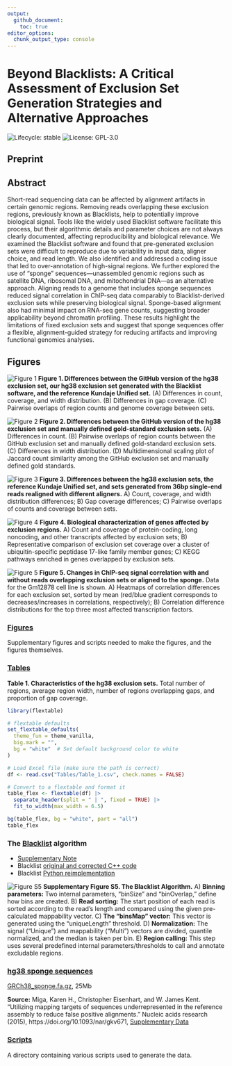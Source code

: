```yaml
---
output: 
  github_document:
    toc: true
editor_options: 
  chunk_output_type: console
---
```


<!-- README.md is generated from README.Rmd. Please edit this file --> 
<!-- rmarkdown::render("README.Rmd", output_format = "github_document") -->
<!-- Manually move the first header above the TOC -->

# Beyond Blacklists: A Critical Assessment of Exclusion Set Generation Strategies and Alternative Approaches
![Lifecycle: stable](https://img.shields.io/badge/lifecycle-stable-brightgreen.svg)
![License: GPL-3.0](https://img.shields.io/badge/license-GPL%203-blue.svg)


## Preprint

## Abstract

Short-read sequencing data can be affected by alignment artifacts in certain genomic regions. Removing reads overlapping these exclusion regions, previously known as Blacklists, help to potentially improve biological signal. Tools like the widely used Blacklist software facilitate this process, but their algorithmic details and parameter choices are not always clearly documented, affecting reproducibility and biological relevance. We examined the Blacklist software and found that pre-generated exclusion sets were difficult to reproduce due to variability in input data, aligner choice, and read length. We also identified and addressed a coding issue that led to over-annotation of high-signal regions. We further explored the use of "sponge" sequences—unassembled genomic regions such as satellite DNA, ribosomal DNA, and mitochondrial DNA—as an alternative approach. Aligning reads to a genome that includes sponge sequences reduced signal correlation in ChIP-seq data comparably to Blacklist-derived exclusion sets while preserving biological signal. Sponge-based alignment also had minimal impact on RNA-seq gene counts, suggesting broader applicability beyond chromatin profiling. These results highlight the limitations of fixed exclusion sets and suggest that sponge sequences offer a flexible, alignment-guided strategy for reducing artifacts and improving functional genomics analyses.

## Figures

![Figure 1](Figures/figures/Figure_1.svg)
**Figure 1. Differences between the GitHub version of the hg38 exclusion set, our hg38 exclusion set generated with the Blacklist software, and the reference Kundaje Unified set.** (A) Differences in count, coverage, and width distribution. (B) Differences in gap coverage. (C) Pairwise overlaps of region counts and genome coverage between sets.

![Figure 2](Figures/figures/Figure_2.svg)
**Figure 2. Differences between the GitHub version of the hg38 exclusion set and manually defined gold-standard exclusion sets.** (A) Differences in count. (B) Pairwise overlaps of region counts between the GitHub exclusion set and manually defined gold-standard exclusion sets. (C) Differences in width distribution. (D) Multidimensional scaling plot of Jaccard count similarity among the GitHub exclusion set and manually defined gold standards.

![Figure 3](Figures/figures/Figure_3.svg)
**Figure 3. Differences between the hg38 exclusion sets, the reference Kundaje Unified set, and sets generated from 36bp single-end reads realigned with different aligners.** A) Count, coverage, and width distribution differences; B) Gap coverage differences; C) Pairwise overlaps of counts and coverage between sets.

![Figure 4](Figures/figures/Figure_4.svg)
**Figure 4. Biological characterization of genes affected by exclusion regions.** A) Count and coverage of protein-coding, long noncoding, and other transcripts affected by exclusion sets; B) Representative comparison of exclusion set coverage over a cluster of ubiquitin-specific peptidase 17-like family member genes; C) KEGG pathways enriched in genes overlapped by exclusion sets.

![Figure 5](Figures/figures/Figure_5.svg)
**Figure 5. Changes in ChIP-seq signal correlation with and without reads overlapping exclusion sets or aligned to the sponge.** Data for the Gm12878 cell line is shown. A) Heatmaps of correlation differences for each exclusion set, sorted by mean (red/blue gradient corresponds to decreases/increases in correlations, respectively); B) Correlation difference distributions for the top three most affected transcription factors.

### [Figures](Figures)
Supplementary figures and scripts needed to make the figures, and the figures themselves.

### [Tables](Tables)
**Table 1. Characteristics of the hg38 exclusion sets.** Total number of regions, average region width, number of regions overlapping gaps, and proportion of gap coverage.
```r
library(flextable)

# flextable defaults
set_flextable_defaults(
  theme_fun = theme_vanilla,
  big.mark = "",
  bg = "white"  # Set default background color to white
)

# Load Excel file (make sure the path is correct)
df <- read.csv("Tables/Table_1.csv", check.names = FALSE)

# Convert to a flextable and format it
table_flex <- flextable(df) |>
  separate_header(split = " | ", fixed = TRUE) |>
  fit_to_width(max_width = 6.5)

bg(table_flex, bg = "white", part = "all")
table_flex
```

### The [Blacklist](https://github.com/Boyle-Lab/Blacklist) algorithm

- [Supplementary Note](Figures/Supplementary_Note.pdf)
- Blacklist [original and corrected C++ code](Scripts/Blacklist/Blacklist_corrected)
- Blacklist [Python reimplementation](Scripts/Blacklist/Blacklist_python)

![Figure S5](Figures/figures/Supplementary_Figure_S5.svg)
**Supplementary Figure S5. The Blacklist Algorithm.**  A) **Binning parameters:** Two internal parameters, "binSize" and "binOverlap," define how bins are created. B) **Read sorting:** The start position of each read is sorted according to the read’s length and compared using the given pre-calculated mappability vector. C) **The “binsMap” vector:** This vector is generated using the "uniqueLength" threshold. D) **Normalization:** The signal ("Unique") and mappability ("Multi") vectors are divided, quantile normalized, and the median is taken per bin. E) **Region calling:** This step uses several predefined internal parameters/thresholds to call and annotate excludable regions.  

### [hg38 sponge sequences](Sponge)

[GRCh38_sponge.fa.gz](Sponge/GRCh38_sponge.fa.gz), 25Mb

**Source:** Miga, Karen H., Christopher Eisenhart, and W. James Kent. "Utilizing mapping targets of sequences underrepresented in the reference assembly to reduce false positive alignments." Nucleic acids research (2015), https://doi.org/10.1093/nar/gkv671, [Supplementary Data](https://academic.oup.com/nar/article/43/20/e133/1398360#81910257)

### [Scripts](Scripts)
A directory containing various scripts used to generate the data.
